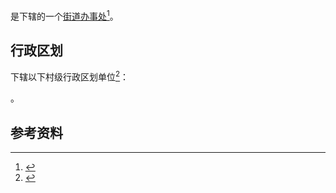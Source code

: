 {{中国乡级行政区|43/07/26/002/000}}

'''{{PAGENAMEBASE}}'''是{{PRC admin/fullname|43/07/26/002/000|3}}下辖的一个[[街道办事处|街道办事处]]<ref>{{PRC admin/ref sgc|{{PRC admin/parent|43/07/26/002/000}}}}</ref>。

== 行政区划 ==
{{PAGENAMEBASE}}下辖以下村级行政区划单位<ref>{{PRC admin/ref sgc|43/07/26/002/000}}</ref>：

{{PRC admin/children|43/07/26/002/000}}。

== 参考资料 ==
{{reflist}}

{{湖南行政区划小作品}}
{{PRC admin/navcat|43/07/26/002/000}}